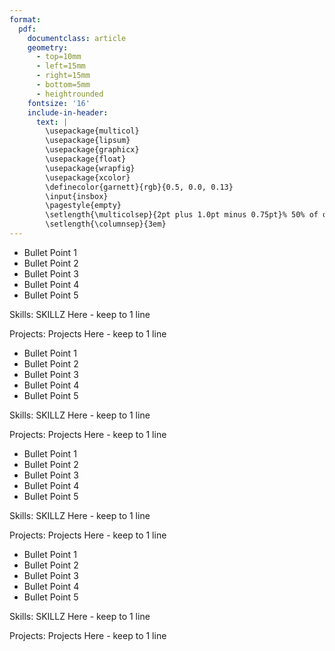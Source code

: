 ```yaml
---
format: 
  pdf: 
    documentclass: article
    geometry:
      - top=10mm
      - left=15mm
      - right=15mm
      - bottom=5mm
      - heightrounded
    fontsize: '16'
    include-in-header: 
      text: |
        \usepackage{multicol}
        \usepackage{lipsum}
        \usepackage{graphicx}
        \usepackage{float}
        \usepackage{wrapfig}
        \usepackage{xcolor}
        \definecolor{garnett}{rgb}{0.5, 0.0, 0.13}
        \input{insbox}
        \pagestyle{empty}
        \setlength{\multicolsep}{2pt plus 1.0pt minus 0.75pt}% 50% of original values
        \setlength{\columnsep}{3em}
---
```


<!--Title-->
```{=tex}
\begin{huge}
\begin{center}{\bf Name}\end{center}
\end{huge}
```

<!--Contact-->
```{=tex}

\begin{center}
Phone | Email | linkedin | github

\end{center}

\vspace{15pt}
```

<!--Education-->
```{=tex}

\begin{large}
  {\bf EDUCATION}
  \vspace{3pt}
  \hrule
%------------------------------------------
  \begin{multicols}{2}
   \begin{flushleft}
    \InsertBoxL{0}{\includegraphics[height=1.33cm]{/Users/solomonmoon/Downloads/quarto_resume_template-main/images/usc.png}}
\vspace{0.1cm}
    \textbf{\textcolor{garnett}{University}}\\ \textit{Degree}\\
    \textit{Minors}
\end{flushleft}
%------------------------------------------
  \begin{flushright}
  \textit{Date-Date \\ City, St}
  \end{flushright}
  \end{multicols}
%------------------------------------------
\vspace{-0.1cm}
\end{large}
```

<!-- Experiece 1 -->
```{=tex}
\begin{large}{\bf EXPERIENCE}
  \vspace{3pt}
  \hrule
%------------------------------------------
  \begin{multicols}{2}
  \begin{flushleft}
 \InsertBoxL{0}{\includegraphics[height=.8cm]{/Users/solomonmoon/Downloads/quarto_resume_template-main/images/posit.jpeg}}
  \vspace{0.1cm}
\textbf{\textcolor{blue}{Company}}\\
\textit{Job Title}\\
\end{flushleft}
\begin{flushright}
\textit{Date-Date \\ City, ST}
\end{flushright}
  \end{multicols}
  \vspace{-0.1cm}
\end{large}
```
-   Bullet Point 1
-   Bullet Point 2
-   Bullet Point 3
-   Bullet Point 4
-   Bullet Point 5

Skills: SKILLZ Here - keep to 1 line

Projects: Projects Here - keep to 1 line

\vspace{7pt}

<!-- Experience 2 -->

```{=tex}
\begin{large}
 \begin{multicols}{2}
  \begin{flushleft}
 \InsertBoxL{0}{\includegraphics[height=.8cm]{/Users/solomonmoon/Downloads/quarto_resume_template-main/images/posit.jpeg}}
  \vspace{0.1cm}
\textbf{\textcolor{blue}{Company}}\\
\textit{Job Title}\\
\end{flushleft}
\begin{flushright}
\textit{Date-Date \\ Remote}
\end{flushright}
  \end{multicols}
\end{large}
 \vspace{-0.1cm}
```
-   Bullet Point 1
-   Bullet Point 2
-   Bullet Point 3
-   Bullet Point 4
-   Bullet Point 5

Skills: SKILLZ Here - keep to 1 line

Projects: Projects Here - keep to 1 line

\vspace{7pt}

<!-- Experience 3 -->

```{=tex}
\begin{large}
 \begin{multicols}{2}
  \begin{flushleft}
 \InsertBoxL{0}{\includegraphics[height=.8cm]{/Users/solomonmoon/Downloads/quarto_resume_template-main/images/chase.jpeg}}
  \vspace{0.1cm}
\textbf{\textcolor{blue}{Company}}\\
\textit{Job Title}\\
\end{flushleft}
\begin{flushright}
\textit{Date-Date\\ City, St}
\end{flushright}
  \end{multicols}
\end{large}
\vspace{-0.16cm}
```
-   Bullet Point 1
-   Bullet Point 2
-   Bullet Point 3
-   Bullet Point 4
-   Bullet Point 5

Skills: SKILLZ Here - keep to 1 line

Projects: Projects Here - keep to 1 line

\vspace{7pt}

<!-- Experience 4-->

```{=tex}
\begin{large}
 \begin{multicols}{2}
  \begin{flushleft}
 \InsertBoxL{0}{\includegraphics[height=.8cm]{/Users/solomonmoon/Downloads/quarto_resume_template-main/images/agfirst.jpeg}}
  \vspace{0.1cm}
\textbf{\textcolor{blue}{Company}}\\
\textit{Job Title}\\
\end{flushleft}
\begin{flushright}
\textit{Date-Date\\ City, St}
\end{flushright}
  \end{multicols}
\end{large}
\vspace{-0.16cm}
```
-   Bullet Point 1
-   Bullet Point 2
-   Bullet Point 3
-   Bullet Point 4
-   Bullet Point 5

Skills: SKILLZ Here - keep to 1 line

Projects: Projects Here - keep to 1 line

\vspace{7pt}
